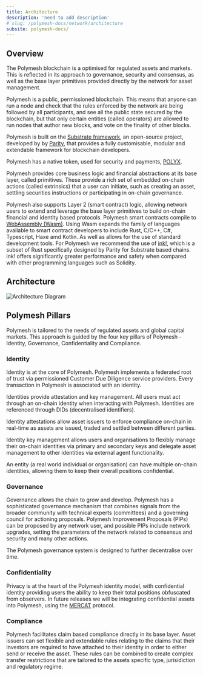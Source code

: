 ```yaml
---
title: Architecture
description: 'need to add description'
# slug: /polymesh-docs/network/architecture
subsite: polymesh-docs/
---
```


## Overview

The Polymesh blockchain is a optimised for regulated assets and markets. This is reflected in its approach to governance, security and consensus, as well as the base layer primitives provided directly by the network for asset management.

Polymesh is a public, permissioned blockchain. This means that anyone can run a node and check that the rules enforced by the network are being followed by all participants, and see all the public state secured by the blockchain, but that only certain entities (called operators) are allowed to run nodes that author new blocks, and vote on the finality of other blocks.

Polymesh is built on the [Substrate framework](https://substrate.io/), an open-source project, developed by by [Parity](https://www.parity.io/), that provides a fully customisable, modular and extendable framework for blockchain developers.

Polymesh has a native token, used for security and payments, [POLYX](../polyx/).

Polymesh provides core business logic and financial abstractions at its base layer, called primitives. These provide a rich set of embedded on-chain actions (called extrinsics) that a user can initiate, such as creating an asset, settling securities instructions or participating in on-chain governance.

Polymesh also supports Layer 2 (smart contract) logic, allowing network users to extend and leverage the base layer primitives to build on-chain financial and identity based protocols. Polymesh smart contracts compile to [WebAssembly (Wasm)](https://webassembly.org/). Using Wasm expands the family of languages available to smart contract developers to include Rust, C/C++, C#, Typescript, Haxe amd Kotlin. As well as allows for the use of standard development tools. For Polymesh we recommend the use of [ink!](https://ink.substrate.io/), which is a subset of Rust specifically designed by Parity for Substrate based chains. ink! offers significantly greater performance and safety when compared with other programming languages such as Solidity.

## Architecture

![Architecture Diagram](../images/Polymesh_Architecture.png)

## Polymesh Pillars

Polymesh is tailored to the needs of regulated assets and global capital markets. This approach is guided by the four key pillars of Polymesh - Identity, Governance, Confidentiality and Compliance.

### Identity

Identity is at the core of Polymesh. Polymesh implements a federated root of trust via permissioned Customer Due Diligence service providers. Every transaction in Polymesh is associated with an identity.

Identities provide attestation and key management. All users must act through an on-chain identity when interacting with Polymesh. Identities are referenced through DIDs (decentralised identifiers).

Identity attestations allow asset issuers to enforce compliance on-chain in real-time as assets are issued, traded and settled between different parties.

Identity key management allows users and organisations to flexibly manage their on-chain identities via primary and secondary keys and delegate asset management to other identities via external agent functionality.

An entity (a real world individual or organisation) can have multiple on-chain identities, allowing them to keep their overall positions confidential.

### Governance

Governance allows the chain to grow and develop. Polymesh has a sophisticated governance mechanism that combines signals from the broader community with technical experts (committees) and a governing council for actioning proposals. Polymesh Improvement Proposals (PIPs) can be proposed by any network user, and possible PIPs include network upgrades, setting the parameters of the network related to consensus and security and many other actions.

The Polymesh governance system is designed to further decentralise over time.

### Confidentiality

Privacy is at the heart of the Polymesh identity model, with confidential identity providing users the ability to keep their total positions obfuscated from observers. In future releases we will be integrating confidential assets into Polymesh, using the [MERCAT](https://info.polymesh.network/hubfs/Files/MERCAT-white-paper.pdf) protocol.

### Compliance

Polymesh facilitates claim based compliance directly in its base layer. Asset issuers can set flexible and extendable rules relating to the claims that their investors are required to have attached to their identity in order to either send or receive the asset. These rules can be combined to create complex transfer restrictions that are tailored to the assets specific type, jurisidiction and regulatory regime.
